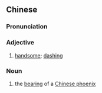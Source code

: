 ==Chinese==
{{zh-forms|s=凤仪}}

===Pronunciation===
{{zh-pron
|m=fèngyí
|cat=a,n
}}

===Adjective===
{{zh-adj}}

# {{lb|zh|archaic}} [[handsome]]; [[dashing]]

===Noun===
{{zh-noun}}

# {{lb|zh|archaic}} the [[bearing]] of a [[w:Fenghuang|Chinese phoenix]]